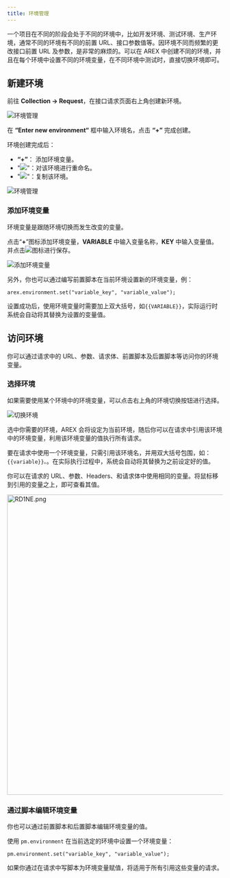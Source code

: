 ```yaml
---
title: 环境管理
---
```


一个项目在不同的阶段会处于不同的环境中，比如开发环境、测试环境、生产环境，通常不同的环境有不同的前置 URL、接口参数值等。因环境不同而频繁的更改接口前置 URL 及参数，是非常的麻烦的。可以在 AREX 中创建不同的环境，并且在每个环境中设置不同的环境变量，在不同环境中测试时，直接切换环境即可。

## 新建环境

前往 **Collection -> Request**，在接口请求页面右上角创建新环境。

![环境管理](../resource/c2.environment.png)

在 **“Enter new environment“** 框中输入环境名，点击 **“+”** 完成创建。

环境创建完成后：

- **“+”**： 添加环境变量。
- "![](../resource/c1.rename.png)"：对该环境进行重命名。
- "![](../resource/Duplicate.png)"：复制该环境。

![环境管理](../resource/c2.edit.env.png)

### 添加环境变量

环境变量是跟随环境切换而发生改变的变量。

点击“**+**”图标添加环境变量，**VARIABLE** 中输入变量名称，**KEY** 中输入变量值。并点击![](../resource/c2.save.env.png)图标进行保存。

![添加环境变量](../resource/c2.add.env.parameters.png)

另外，你也可以通过编写前置脚本在当前环境设置新的环境变量，例：

```
arex.environment.set("variable_key", "variable_value");
```

设置成功后，使用环境变量时需要加上双大括号，如`{{VARIABLE}}`，实际运行时系统会自动将其替换为设置的变量值。

## 访问环境

你可以通过请求中的 URL、参数、请求体、前置脚本及后置脚本等访问你的环境变量。

### 选择环境

如果需要使用某个环境中的环境变量，可以点击右上角的环境切换按钮进行选择。

![切换环境](../resource/c1.change.environment.png)

选中你需要的环境，AREX 会将设定为当前环境，随后你可以在请求中引用该环境中的环境变量，利用该环境变量的值执行所有请求。

要在请求中使用一个环境变量，只需引用该环境名，并用双大括号包围，如：`{{variable}}。`。在实际执行过程中，系统会自动将其替换为之前设定好的值。

你可以在请求的 URL、参数、Headers、和请求体中使用相同的变量。将鼠标移到引用的变量之上，即可查看其值。

<img src="https://user-images.githubusercontent.com/118187476/227155473-dc2dfefa-90fb-4190-ad4c-20664bfb020c.png" alt="RD1NE.png" width="700" height="" />

### 通过脚本编辑环境变量

你也可以通过前置脚本和后置脚本编辑环境变量的值。

使用 `pm.environment` 在当前选定的环境中设置一个环境变量：

```
pm.environment.set("variable_key", "variable_value");
```

如果你通过在请求中写脚本为环境变量赋值，将适用于所有引用这些变量的请求。
